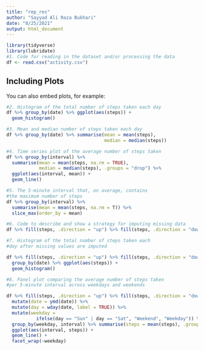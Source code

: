 ---
title: "rep_res"
author: "Sayyad Ali Raza Bukhari"
date: "8/25/2021"
output: html_document
---

```{r echo=TRUE}
library(tidyverse)
library(lubridate)
#1. Code for reading in the dataset and/or processing the data
df <- read.csv("activity.csv")
```

## Including Plots

You can also embed plots, for example:

```{r echo=TRUE}
#2. Histogram of the total number of steps taken each day
df %>% group_by(date) %>% ggplot(aes(steps)) +
  geom_histogram()
```

```{r echo=TRUE}
#3. Mean and median number of steps taken each day
df %>% group_by(date) %>% summarise(mean = mean(steps),
                                    median = median(steps))
```

```{r echo=TRUE}
#4. Time series plot of the average number of steps taken
df %>% group_by(interval) %>% 
  summarise(mean = mean(steps, na.rm = TRUE),
            median = median(steps), .groups = "drop") %>% 
  ggplot(aes(interval, mean)) +
  geom_line() 

```

```{r echo=TRUE}
#5. The 5-minute interval that, on average, contains 
#the maximum number of steps
df %>% group_by(interval) %>% 
  summarise(mean = mean(steps, na.rm = T)) %>%
  slice_max(order_by = mean)
```

```{r echo=TRUE}
#6. Code to describe and show a strategy for imputing missing data
df %>% fill(steps, .direction = "up") %>% fill(steps, .direction = "down")
```

```{r echo=TRUE}
#7. Histogram of the total number of steps taken each
#day after missing values are imputed

df %>% fill(steps, .direction = "up") %>% fill(steps, .direction = "down") %>% 
  group_by(date) %>% ggplot(aes(steps)) +
  geom_histogram()
```

```{r echo=TRUE}
#8. Panel plot comparing the average number of steps taken 
#per 5-minute interval across weekdays and weekends

df %>% fill(steps, .direction = "up") %>% fill(steps, .direction = "down") %>%
  mutate(date = ymd(date)) %>% 
  mutate(day = wday(date, label = TRUE)) %>% 
  mutate(weekday = 
           ifelse(day == "Sun" | day == "Sat", "Weekend", "Weekday")) %>%
  group_by(weekday, interval) %>% summarise(steps = mean(steps), .groups = "drop") %>% 
  ggplot(aes(interval, steps)) +
  geom_line() +
  facet_wrap(~weekday)
```


